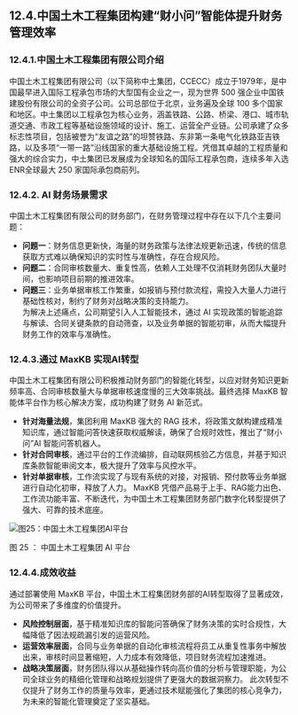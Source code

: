 ## 12.4.中国土木工程集团构建“财小问”智能体提升财务管理效率
### 12.4.1.中国土木工程集团有限公司介绍
中国土木工程集团有限公司（以下简称中土集团，CCECC）成立于1979年，是中国最早进入国际工程承包市场的大型国有企业之一，现为世界 500 强企业中国铁建股份有限公司的全资子公司。公司总部位于北京，业务遍及全球 100 多个国家和地区。中土集团以工程承包为核心业务，涵盖铁路、公路、桥梁、港口、城市轨道交通、市政工程等基础设施领域的设计、施工、运营全产业链。公司承建了众多标志性项目，包括被誉为“友谊之路”的坦赞铁路、东非第一条电气化铁路亚吉铁路，以及多项“一带一路”沿线国家的重大基础设施工程。凭借其卓越的工程质量和强大的综合实力，中土集团已发展成为全球知名的国际工程承包商，连续多年入选ENR全球最大 250 家国际承包商前列。

### 12.4.2. AI 财务场景需求
中国土木工程集团有限公司的财务部门，在财务管理过程中存在以下几个主要问题：
- **问题一**：财务信息更新快，海量的财务政策与法律法规更新迅速，传统的信息获取方式难以确保知识的实时性与准确性，存在合规风险。
- **问题二**：合同审核数量大、重复性高，依赖人工处理不仅消耗财务团队大量时间，也影响项目前期的推进效率。
- **问题三**：业务单据审核工作繁重，如报销与预付款流程，需投入大量人力进行基础性核对，制约了财务对战略决策的支持能力。	
	为解决上述痛点，公司期望引入人工智能技术，通过 AI 实现政策的智能追踪与解读、合同关键条款的自动筛查，以及业务单据的智能初审，从而大幅提升财务工作的效率与准确性。

### 12.4.3.通过 MaxKB 实现AI转型
中国土木工程集团有限公司积极推动财务部门的智能化转型，以应对财务知识更新频率高、合同审核数量大与单据审核速度慢的三大效率挑战。最终选择 MaxKB 智能体平台作为核心解决方案，成功构建了财务 AI 新范式。
- **针对海量法规**，集团利用 MaxKB 强大的 RAG 技术，将政策文献构建成精准知识库，通过智能问答快速获取权威解读，确保了合规时效性，推出了“财小问”AI 智能问答机器人。     
- **针对合同审核**，通过平台的工作流编排，自动联网核验乙方信息，并基于知识库条款智能审阅文本，极大提升了效率与风控水平。
- **针对单据审核**，工作流实现了与现有系统的对接，对报销、预付款等业务单据进行自动化初审，释放了人力。
MaxKB 凭借产品易于上手、RAG能力出色、工作流功能丰富、不断迭代，为中国土木工程集团财务部门数字化转型提供了强大、可靠的技术底座。

![图25：中国土木工程集团AI平台](../public/whitepaper/图25：中国土木工程集团AI平台.png "图25：中国土木工程集团AI平台")

图 25 ： 中国土木工程集团 AI 平台

### 12.4.4.成效收益
通过部署使用 MaxKB 平台，中国土木工程集团财务部的AI转型取得了显著成效，为公司带来了多维度的价值提升。
- **风险控制层面**，基于精准知识库的智能问答确保了财务决策的实时合规性，大幅降低了因法规疏漏引发的运营风险。
- **运营效率层面**，合同与业务单据的自动化审核流程将员工从重复性事务中解放出来，审核时间显著缩短，人力成本有效降低，项目财务流程加速推进。
- **战略决策层面**，财务团队得以从基础操作转向高价值的分析与管理职能，为公司全球业务的精细化管理和战略规划提供了更强大的数据洞察力。
此次转型不仅提升了财务工作的质量与效率，更通过技术赋能强化了集团的核心竞争力，为未来的智能化管理奠定了坚实基础。
